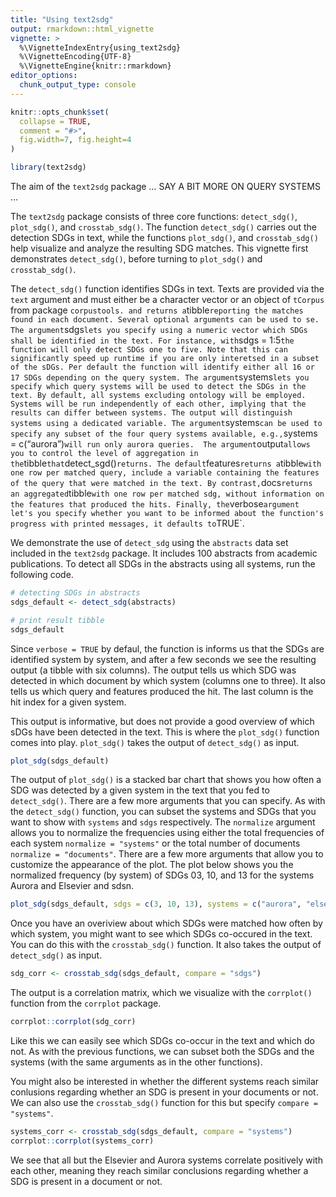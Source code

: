 ```yaml
---
title: "Using text2sdg"
output: rmarkdown::html_vignette
vignette: >
  %\VignetteIndexEntry{using_text2sdg}
  %\VignetteEncoding{UTF-8}
  %\VignetteEngine{knitr::rmarkdown}
editor_options: 
  chunk_output_type: console
---
```


```r
knitr::opts_chunk$set(
  collapse = TRUE,
  comment = "#>",
  fig.width=7, fig.height=4
)
```

```r
library(text2sdg)
```

The aim of the `text2sdg` package ... SAY A BIT MORE ON QUERY SYSTEMS ...


The `text2sdg` package consists of three core functions: `detect_sdg()`, `plot_sdg()`, and `crosstab_sdg()`. The function `detect_sdg()` carries out the detection SDGs in text, while the functions `plot_sdg()`, and `crosstab_sdg()` help visualize and analyze the resulting SDG matches. This vignette first demonstrates `detect_sdg()`, before turning to `plot_sdg()` and `crosstab_sdg()`. 

The `detect_sdg()` function identifies SDGs in text. Texts are provided via the `text` argument and must either be a character vector or an object of `tCorpus` from package `corpustools. and returns a `tibble` reporting the matches found in each document. Several optional arguments can be used to se. The argument `sdgs` lets you specify using a numeric vector which SDGs shall be identified in the text. For instance, with `sdgs = 1:5` the function will only detect SDGs one to five. Note that this can significantly speed up runtime if you are only interetsed in a subset of the sDGs. Per default the function will identify either all 16 or 17 SDGs depending on the query system. The argument `systems`  lets you specify which query systems will be used to detect the SDGs in the text. By default, all systems excluding ontology will be employed. Systems will be run independently of each other, implying that the results can differ between systems. The output will distinguish systems using a dedicated variable. The argument `systems` can be used to specify any subset of the four query systems available, e.g., `systems = c("aurora")` will run only aurora queries.  The argument `output` allows you to control the level of aggregation in the `tibble` that `detect_sgd()` returns. The default `features` returns a `tibble` with one row per matched query, include a variable containing the features of the query that were matched in the text. By contrast, `docs` returns an aggregated `tibble` with one row per matched sdg, without information on the features that produced the hits. Finally, the `verbose` argument let's you specify whether you want to be informed about the function's progress with printed messages, it defaults to `TRUE`.

We demonstrate the use of `detect_sdg` using the `abstracts` data set included in the `text2sdg` package. It includes 100 abstracts from academic publications. To detect all SDGs in the abstracts using all systems, run the following code. 

```r
# detecting SDGs in abstracts
sdgs_default <- detect_sdg(abstracts)

# print result tibble
sdgs_default
```

Since `verbose = TRUE` by defaul, the function is informs us that the SDGs are identified system by system, and after a few seconds we see the resulting output (a tibble with six columns). The output tells us which SDG was detected in which document by which system (columns one to three). It also tells us which query and features produced the hit. The last column is the hit index for a given system. 

This output is informative, but does not provide a good overview of which sDGs have been detected in the text. This is where the `plot_sdg()` function comes into play. `plot_sdg()` takes the output of `detect_sdg()` as input.
```r
plot_sdg(sdgs_default)
```

The output of `plot_sdg()` is a stacked bar chart that shows you how often a SDG was detected by a given system in the text that you fed to `detect_sdg()`. There are a few more arguments that you can specify. As with the `detect_sdg()` function, you can subset the systems and SDGs that you want to show with `systems` and `sdgs` respectively. The `normalize` argument allows you to normalize the frequencies using either the total frequencies of each system `normalize = "systems"` or the total number of documents `normalize = "documents"`. There are a few more arguments that allow you to customize the appearance of the plot. The plot below shows you the normalized frequency (by system) of SDGs 03, 10, and 13 for the systems Aurora and Elsevier and sdsn.
```r
plot_sdg(sdgs_default, sdgs = c(3, 10, 13), systems = c("aurora", "elsevier", "sdsn"), normalize = "documents")
```


Once you have an overiview about which SDGs were matched how often by which system, you might want to see which SDGs co-occured in the text. You can do this with the `crosstab_sdg()` function. It also takes the output of `detect_sdg()` as input.

```r
sdg_corr <- crosstab_sdg(sdgs_default, compare = "sdgs")
```

The output is a correlation matrix, which we visualize with the `corrplot()` function from the `corrplot` package. 

```r
corrplot::corrplot(sdg_corr)
```

Like this we can easily see which SDGs co-occur in the text and which do not. As with the previous functions, we can subset both the SDGs and the systems (with the same arguments as in the other functions).

You might also be interested in whether the different systems reach similar conlusions regarding whether an SDG is present in your documents or not. We can also use the `crosstab_sdg()` function for this but specify `compare = "systems"`.

```r
systems_corr <- crosstab_sdg(sdgs_default, compare = "systems")
corrplot::corrplot(systems_corr)
```

We see that all but the Elsevier and Aurora systems correlate positively with each other, meaning they reach similar conclusions regarding whether a SDG is present in a document or not. 



